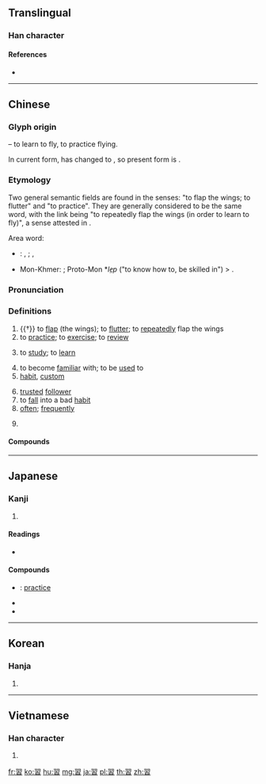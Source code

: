{{character info/new}}
{{also|习}}
==Translingual==

===Han character===
{{Han char|rn=124|rad=羽|as=05|sn=11|four=17602|canj=SMHA|ids=⿱羽白}}

====References====
* {{Han ref|kx=0956.230|dkj=28672|dj=1402.030|hdz=53345.010|uh=7FD2|ud=32722|bh=B2DF|bd=45791}}

----

==Chinese==
{{zh-forms|s=习}}

===Glyph origin===
{{Han etym}}
{{Han compound|羽|t1=wings|日|t2=sun|ls=ic}} – to learn to fly, to practice flying.

In current form, {{zh-l|日|sun}} has changed to {{zh-l|白|white}}, so present form is {{Han compound|羽|t1=wings|白|t2=white}}.

===Etymology===
Two general semantic fields are found in the senses: "to flap the wings; to flutter" and "to practice". They are generally considered to be the same word, with the link being "to repeatedly flap the wings (in order to learn to fly)", a sense attested in ''{{w|Liji}}''.

Area word:
* {{inh|zh|sit-pro|*s-lwap||to learn}}: {{cog|bo|སློབ||to learn}}, {{m|bo|སློབས||exercise; training}}; {{cog|lus|tlip||to repeat; to do again; to perfect}},
* Mon-Khmer: {{cog|km|ធ្លាប់||to become accustomed to; to have the habit of; marker of continuous action in the past}}; Proto-Mon *''le̤p'' ("to know how to, be skilled in") > {{cog|mnw|လေပ်|tr=lèp||to be versed in}}.

===Pronunciation===
{{zh-pron
|m=xí
|c=zaap6,zap6
|h=pfs=si̍p
|md=sĭk
|mn=si̍p
|mn-t=sib8
|w=5xxiq
|ma=y
|mc=y
|oc=y
|cat=v,n,pn
}}

===Definitions===
{{zh-hanzi}}

# {{†}} to [[flap]] (the wings); to [[flutter]]; to [[repeatedly]] flap the wings
# to [[practice]]; to [[exercise]]; to [[review]]
#: {{zh-x|練習|to practice}}
# to [[study]]; to [[learn]]
#: {{zh-x|學習|to study}}
# to become [[familiar]] with; to be [[used]] to
# [[habit]], [[custom]]
#: {{zh-x|習慣|habit, custom}}
# [[trusted]] [[follower]]
# to [[fall]] into a bad [[habit]]
# [[often]]; [[frequently]]
# {{surname|lang=zh}}
#: {{zh-x|@^習 @^近平|'''Xi''' Jinping}}

====Compounds====
{{zh-der|習以成俗|習以成性|習以為常|習俗|習俗移性|習得性|習得性無助感|習性|習慣|習慣性|習慣成自然|習慣法|習慣用法|習慣用語|習慣自然|習慣若自然|習氣|習水|習水縣|習用|習習|習近平|習題|修習|傳習|刻苦學習|學習|實習|惡習|抓緊學習|溫習|演習|熟習|痼習|相沿成習|研習|積習|練習|聯想學習|自習|舊習|補習|複習|見習|軍事演習|陋習|陳規舊習|陳規陋習|預習}}

----

==Japanese==

===Kanji===
{{ja-kanji|grade=3|rs=羽05}}

# {{defn|lang=ja|sort=羽05}}

====Readings====
* {{ja-readings|kanon=[[しゅう]] (shū)|goon=[[じゅう]] (jū)|kun=[[ならう]] ([[習う]] narau), [[ならい]] (narai)|nanori=}}

====Compounds====
* {{ja-r|練習|れんしゅう}}: [[practice]]
* {{ja-r|慣習|かんしゅう}}
* {{ja-r|習慣|しゅうかん}}

----

==Korean==

===Hanja===
{{ko-hanja|hangeul=습|eumhun=|mr=sŭp|y=sup}}

# {{defn|lang=ko|sort=羽05}}

----

==Vietnamese==

===Han character===
{{vi-hantu|[[tập]], [[chập]], [[dập]], [[giặp]], [[tấp]], [[xập]], [[sập]]|rs=羽05}}

# {{defn|lang=vi|sort=羽05}}

[[fr:習]]
[[ko:習]]
[[hu:習]]
[[mg:習]]
[[ja:習]]
[[pl:習]]
[[th:習]]
[[zh:習]]